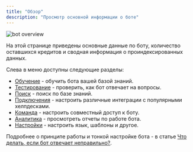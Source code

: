 ```yaml
---
title: "Обзор"
description: "Просмотр основной информации о боте"
---
```


<img src="/images/lk-overview.jpg" alt="bot overview" />

На этой странице приведены основные данные по боту, количество оставшихся кредитов и сводная информация о проиндексированных данных. 

Слева в меню доступны следующие разделы:
- [Обучение](/lk/learn) - обучить бота вашей базой знаний.
- [Тестирование](/lk/testing) - проверить, как бот отвечает на вопросы.
- [Поиск](/lk/search) - поиск по базе знаний.
- [Подключения](/lk/connections) - настроить различные интеграции с популярными хелпдесками.
- [Команда](/lk/team) - настроить совместный доступ к боту.
- [Аналитика](/lk/reports) - просмотреть отчеты по работе бота.
- [Настройки](/lk/settings) - настроить язык, шаблоны и другое.


Подробнее о принципе работы и тонкой настройке бота - в статье [Что делать, если бот отвечает неправильно?](/guides/bot-doesnt-answer-2).
